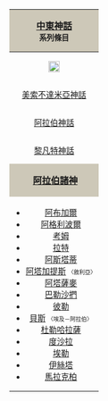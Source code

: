 {| style="margin: 0 0 1em 1em; border: 1px solid #aaaaaa; background: floralwhite;" align="right" cellpadding=0 cellspacing=0
! style="padding: 0 5px 0 5px; background:#cdc8b8" align="center" colspan="2"| [[:en:Religions of the Ancient Near East|中東神話]]<br /><small>系列條目</small>
|-
| style="font-size: 90%; padding: 2px 5px 0 5px;" align="center" colspan="2"| [[File:Palm tree symbol.svg|none|20px| ]]
|-
| style="font-size: 90%; padding: 0 5px 0 5px;" align="center" colspan="2"| [[:en:Mesopotamian mythology|美索不達米亞神話]]
|-
| style="font-size: 90%; padding: 0 5px 0 5px;" align="center" colspan="2"| [[阿拉伯神話]]
|-
| style="font-size: 90%; padding: 0 5px 0 5px;" align="center" colspan="2"| [[:en:Elohim (gods)|黎凡特神話]]
|-
| style="padding: 1px 1px 2px 5px; background:#cdc8b8" align="center"  colspan="2"|'''[[阿拉伯神話|阿拉伯諸神]]'''
|-
| style="font-size: 90%; padding: 2px 5px 0 5px;" valign="up"| 


*[[:en:Abgal (god)|阿布加爾]]
*[[:en:Aglibol|阿格利波爾]]
*[[:en:Al-Qaum|考姆]]
*[[拉特 (阿拉伯神話)|拉特]]
*[[阿斯塔蒂]]
*[[:en:Atargatis|阿塔加提斯]] <font size=1>〈敘利亞〉</font >
*[[:en:Atarsamain|阿塔薩麥]]
*[[:en:Beelshamen|巴勒沙捫]]
*[[:en:Bel (mythology)|彼勒]]
*[[:en:Bes|貝斯]] <font size=1>〈埃及－阿拉伯〉</font >
*[[:en:Dhu'l-Halasa|杜勒哈拉薩]]
*[[:en:Dushara|度沙拉]]
*[[:en:El (god)|埃勒]] 
*[[伊絲塔]]
*[[:en:Malakbel|馬拉克柏]]
| style="font-size: 90%; padding: 0 5px 0 5px;" valign="up"|
*[[瑪那特]]
*[[瑪那夫]]
*[[:en:Nabu|納卜]]
*[[:en:Nergal|匿甲]]
*[[:en:Nuha (deity)|奴哈]]
*[[戴奧尼索斯|歐羅塔特]]
*[[:en:Ruda (deity)|魯達]]
*[[:en:Shamash|沙馬旭]]
*[[南納|辛]]
*[[烏札]]
*[[瓦德 (神祇)]]
*[[:en:Ya'uq|葉歐格]]
*[[:en:Yaghuth|葉巫斯]]
*''[[:en:Demon#Pre-Islamic_Arab_culture|惡魔]]''
|-
| style="font-size: 60%; padding: 2px 5px 0 5px;" align="center" colspan="2"|{{navbar|中東神話 (阿拉伯)}}
|}<noinclude>
[[Category:神話模板|{{PAGENAME}}]]</noinclude>